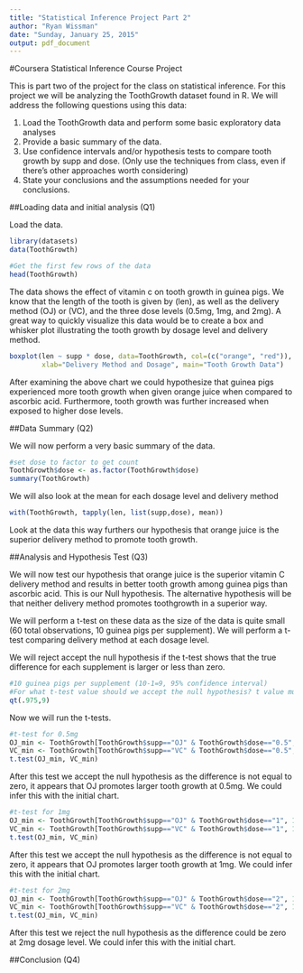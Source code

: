 ```yaml
---
title: "Statistical Inference Project Part 2"
author: "Ryan Wissman"
date: "Sunday, January 25, 2015"
output: pdf_document
---
```


#Coursera Statistical Inference Course Project

This is part two of the project for the class on statistical inference. For this project we will be analyzing the ToothGrowth dataset found in R. We will address the following questions using this data:

1) Load the ToothGrowth data and perform some basic exploratory data analyses 
2) Provide a basic summary of the data.
3) Use confidence intervals and/or hypothesis tests to compare tooth growth by supp and dose. (Only use the techniques from class, even if there's other approaches worth considering)
4) State your conclusions and the assumptions needed for your conclusions. 

##Loading data and initial analysis (Q1)

Load the data.

```r
library(datasets)
data(ToothGrowth)

#Get the first few rows of the data
head(ToothGrowth)
```

The data shows the effect of vitamin c on tooth growth in guinea pigs. We know that the length of the tooth is given by (len), as well as the delivery method (OJ) or (VC), and the three dose levels (0.5mg, 1mg, and 2mg). A great way to quickly visualize this data would be to create a box and whisker plot illustrating the tooth growth by dosage level and delivery method.

```r
boxplot(len ~ supp * dose, data=ToothGrowth, col=(c("orange", "red")), ylab="Length of Tooth", 
        xlab="Delivery Method and Dosage", main="Tooth Growth Data")
```

After examining the above chart we could hypothesize that guinea pigs experienced more tooth growth when given orange juice when compared to ascorbic acid. Furthermore, tooth growth was further increased when exposed to higher dose levels. 

##Data Summary (Q2)

We will now perform a very basic summary of the data.

```r
#set dose to factor to get count
ToothGrowth$dose <- as.factor(ToothGrowth$dose)
summary(ToothGrowth)
```

We will also look at the mean for each dosage level and delivery method

```r
with(ToothGrowth, tapply(len, list(supp,dose), mean))
```

Look at the data this way furthers our hypothesis that orange juice is the superior delivery method to promote tooth growth. 

##Analysis and Hypothesis Test (Q3)

We will now test our hypothesis that orange juice is the superior vitamin C delivery method and results in better tooth growth among guinea pigs than ascorbic acid. This is our Null hypothesis. The alternative hypothesis will be that neither delivery method promotes toothgrowth in a superior way. 

We will perform a t-test on these data as the size of the data is quite small (60 total observations, 10 guinea pigs per supplement). We will perform a t-test comparing delivery method at each dosage level. 

We will reject accept the null hypothesis if the t-test shows that the true difference for each supplement is larger or less than zero.

```r
#10 guinea pigs per supplement (10-1=9, 95% confidence interval)
#For what t-test value should we accept the null hypothesis? t value must be greater than:
qt(.975,9)
```

Now we will run the t-tests.

```r
#t-test for 0.5mg
OJ_min <- ToothGrowth[ToothGrowth$supp=="OJ" & ToothGrowth$dose=="0.5", 1]
VC_min <- ToothGrowth[ToothGrowth$supp=="VC" & ToothGrowth$dose=="0.5", 1]
t.test(OJ_min, VC_min)
```

After this test we accept the null hypothesis as the difference is not equal to zero, it appears that OJ promotes larger tooth growth at 0.5mg. We could infer this with the initial chart. 

```r
#t-test for 1mg
OJ_min <- ToothGrowth[ToothGrowth$supp=="OJ" & ToothGrowth$dose=="1", 1]
VC_min <- ToothGrowth[ToothGrowth$supp=="VC" & ToothGrowth$dose=="1", 1]
t.test(OJ_min, VC_min)
```

After this test we accept the null hypothesis as the difference is not equal to zero, it appears that OJ promotes larger tooth growth at 1mg. We could infer this with the initial chart. 

```r
#t-test for 2mg
OJ_min <- ToothGrowth[ToothGrowth$supp=="OJ" & ToothGrowth$dose=="2", 1]
VC_min <- ToothGrowth[ToothGrowth$supp=="VC" & ToothGrowth$dose=="2", 1]
t.test(OJ_min, VC_min)
```

After this test we reject the null hypothesis as the difference could be zero at 2mg dosage level. We could infer this with the initial chart. 

##Conclusion (Q4)

